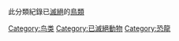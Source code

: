 {{Commonscat|Extinct birds}}
此分類紀錄已[[滅絕|滅絕]]的[[鳥|鳥類]]

[[Category:鸟类|Category:鸟类]]
[[Category:已滅絕動物|Category:已滅絕動物]]
[[Category:恐龍|Category:恐龍]]